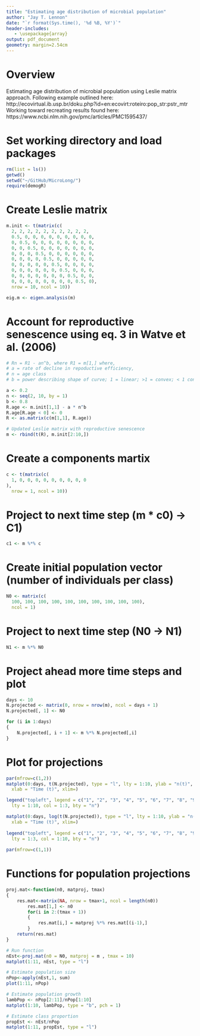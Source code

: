 ```yaml
---
title: "Estimating age distribution of microbial population"
author: "Jay T. Lennon"
date: "`r format(Sys.time(), '%d %B, %Y')`"
header-includes:
   - \usepackage{array}
output: pdf_document
geometry: margin=2.54cm
---
```


# Overview
Estimating age distribution of microbial population using Leslie matrix approach.
Following example outlined here:
http://ecovirtual.ib.usp.br/doku.php?id=en:ecovirt:roteiro:pop_str:pstr_mtr
Working toward recreating results found here: 
https://www.ncbi.nlm.nih.gov/pmc/articles/PMC1595437/

# Set working directory and load packages
```r
rm(list = ls())
getwd()
setwd("~/GitHub/MicroLong/")
require(demogR)
```

# Create Leslie matrix
```r
m.init <- t(matrix(c(
  2, 2, 2, 2, 2, 2, 2, 2, 2, 2,
  0.5, 0, 0, 0, 0, 0, 0, 0, 0, 0,
  0, 0.5, 0, 0, 0, 0, 0, 0, 0, 0,
  0, 0, 0.5, 0, 0, 0, 0, 0, 0, 0, 
  0, 0, 0, 0.5, 0, 0, 0, 0, 0, 0,
  0, 0, 0, 0, 0.5, 0, 0, 0, 0, 0, 
  0, 0, 0, 0, 0, 0.5, 0, 0, 0, 0,
  0, 0, 0, 0, 0, 0, 0.5, 0, 0, 0,
  0, 0, 0, 0, 0, 0, 0, 0.5, 0, 0,
  0, 0, 0, 0, 0, 0, 0, 0, 0.5, 0),
  nrow = 10, ncol = 10)) 

eig.m <- eigen.analysis(m)
```

# Account for reproductive senescence using eq. 3 in Watve et al. (2006)
```r
# Rn = R1 - an^b, where R1 = m[1,] where,
# a = rate of decline in repoductive efficiency,
# n = age class
# b = power describing shape of curve; 1 = linear; >1 = convex; < 1 concave

a <- 0.2
n <- seq(2, 10, by = 1)
b <- 0.8
R.age <- m.init[1,1] - a * n^b
R.age[R.age < 0] <- 0
R <- as.matrix(c(m[1,1], R.age))

# Updated Leslie matrix with reproductive senescence
m <- rbind(t(R), m.init[2:10,])
```

# Create a components martix
```r
c <- t(matrix(c(
  1, 0, 0, 0, 0, 0, 0, 0, 0, 0 
),
  nrow = 1, ncol = 10)) 
```

# Project to next time step (m * c0) -> C1)
```r
c1 <- m %*% c
```

# Create initial population vector (number of individuals per class)
```r
N0 <- matrix(c(
  100, 100, 100, 100, 100, 100, 100, 100, 100, 100), 
  ncol = 1)
```

# Project to next time step (N0 -> N1)
```r
N1 <- m %*% N0
```

# Project ahead more time steps and plot
```r
days <- 10
N.projected <- matrix(0, nrow = nrow(m), ncol = days + 1)
N.projected[, 1] <- N0

for (i in 1:days)
{
	N.projected[, i + 1] <- m %*% N.projected[,i]
}
```

# Plot for projections
```r
par(mfrow=c(1,2))
matplot(0:days, t(N.projected), type = "l", lty = 1:10, ylab = "n(t)", 
  xlab = "Time (t)", xlim=)

legend("topleft", legend = c("1", "2", "3", "4", "5", "6", "7", "8", "9", "10"),
  lty = 1:10, col = 1:3, bty = "n")

matplot(0:days, log(t(N.projected)), type = "l", lty = 1:10, ylab = "n(t)", 
  xlab = "Time (t)", xlim=)
  
legend("topleft", legend = c("1", "2", "3", "4", "5", "6", "7", "8", "9", "10"),
  lty = 1:3, col = 1:10, bty = "n")
  
par(mfrow=c(1,1))
```

# Functions for population projections
```r
proj.mat<-function(n0, matproj, tmax)
{
	res.mat<-matrix(NA, nrow = tmax+1, ncol = length(n0))
		res.mat[1,] <- n0
		for(i in 2:(tmax + 1))
		{
			res.mat[i,] = matproj %*% res.mat[(i-1),]
		}
	return(res.mat)
}

# Run function
nEst<-proj.mat(n0 = N0, matproj = m , tmax = 10)
matplot(1:11, nEst, type = "l")

# Estimate population size
nPop<-apply(nEst,1, sum)
plot(1:11, nPop)

# Estimate population growth
lambPop <- nPop[2:11]/nPop[1:10]
matplot(1:10, lambPop, type = "b", pch = 1)

# Estimate class proportion
propEst <- nEst/nPop
matplot(1:11, propEst, type = "l")
```